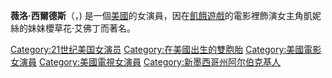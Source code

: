 {{blpunsourced|time=2015-05-03T16:36:22+00:00}}
{{expand|time=2015-05-03T16:36:22+00:00}}
{{Infobox person
| name = 薇洛·西爾德斯
| image = Willow Shields SDCC 2015.jpg
| caption =  於2015年[[聖地牙哥國際動漫展|聖地牙哥國際動漫展]]上
| 本名 = Willow Shields
| 出生 = {{Bda|2000|6|1}}
| Height = 1.57m
|birth_place = [[阿布奎基|阿布奎基]], [[新墨西哥州|新墨西哥州]]<br>[[USA|USA]]
| death_date = 
| death_place =
| other name = Willow
| 工作 = 女演员
| 女演員 = 2008–現在
|birth_name = 
}}
 
'''薇洛·西爾德斯'''（{{lang-en|Willow Shields}}，{{bd|2000年|6月1日|catIdx=Shirls, Willow}}) 是一個[[美國|美國]]的女演員，因在[[飢餓遊戲|飢餓遊戲]]的電影裡飾演女主角凱妮絲的妹妹櫻草花·艾佛丁而著名。
{{DEFAULTSORT: Shields, Willow}}
[[Category:21世纪美国女演员|Category:21世纪美国女演员]]
[[Category:在美國出生的雙胞胎|Category:在美國出生的雙胞胎]]
[[Category:美國電影女演員|Category:美國電影女演員]]
[[Category:美國電視女演員|Category:美國電視女演員]]
[[Category:新墨西哥州阿尔伯克基人|Category:新墨西哥州阿尔伯克基人]]